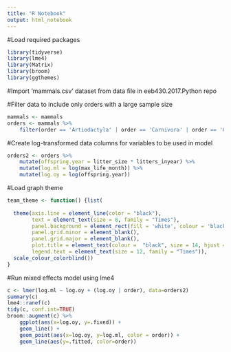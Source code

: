 ```yaml
---
title: "R Notebook"
output: html_notebook
---
```


#Load required packages
```r
library(tidyverse)
library(lme4)
library(Matrix)
library(broom)
library(ggthemes)
```

#Import 'mammals.csv' dataset from data file in eeb430.2017.Python repo

#Filter data to include only orders with a large sample size
```r
mammals <- mammals
orders <- mammals %>%
    filter(order == 'Artiodactyla' | order == 'Carnivora' | order == 'Cetacea' | order == 'Insectivora' | order == 'Lagomorpha' | order == 'Primates' | order == 'Rodentia' )
```

#Create log-transformed data columns for variables to be used in model
```r
orders2 <- orders %>%
    mutate(offspring.year = litter_size * litters_inyear) %>%
    mutate(log.ml = log(max_life_month)) %>%
    mutate(log.oy = log(offspring.year))
```

#Load graph theme
```r
team_theme <- function() {list(
  
  theme(axis.line = element_line(color = "black"),
        text = element_text(size = 8, family = "Times"),
        panel.background = element_rect(fill = 'white', colour = 'black'),
        panel.grid.minor = element_blank(),
        panel.grid.major = element_blank(),
        plot.title = element_text(colour =  "black", size = 14, hjust = 0.5),
        legend.text = element_text(size = 12, family = "Times")),
  scale_colour_colorblind())
}
```

#Run mixed effects model using lme4
```r
c <- lmer(log.ml ~ log.oy + (log.oy | order), data=orders2)
summary(c)
lme4::ranef(c)
tidy(c, conf.int=TRUE)
broom::augment(c) %>%
    ggplot(aes(x=log.oy, y=.fixed)) +
    geom_line() +
    geom_point(aes(x=log.oy, y=log.ml, color = order)) +
    geom_line(aes(y=.fitted, color=order))
```



